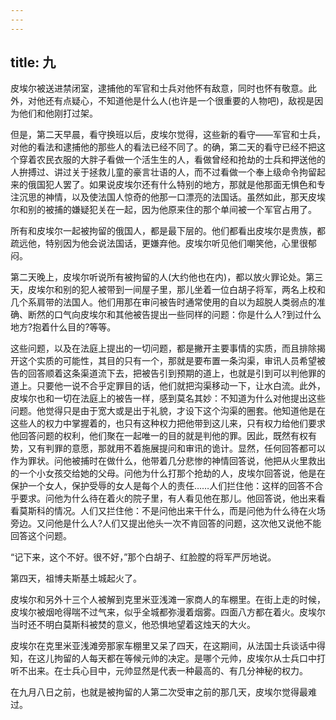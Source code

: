 ```yaml
---
---
---
```

title: 九
---




皮埃尔被送进禁闭室，逮捕他的军官和士兵对他怀有敌意，同时也怀有敬意。此外，对他还有点疑心，不知道他是什么人(也许是一个很重要的人物吧)，敌视是因为他们和他刚打过架。

但是，第二天早晨，看守换班以后，皮埃尔觉得，这些新的看守——军官和士兵，对他的看法和逮捕他的那些人的看法已经不同了。的确，第二天的看守已经不把这个穿着农民衣服的大胖子看做一个活生生的人，看做曾经和抢劫的士兵和押送他的人拚搏过、讲过关于拯救儿童的豪言壮语的人，而不过看做一个奉上级命令拘留起来的俄国犯人罢了。如果说皮埃尔还有什么特别的地方，那就是他那面无惧色和专注沉思的神情，以及使法国人惊奇的他那一口漂亮的法国话。虽然如此，那天皮埃尔和别的被捕的嫌疑犯关在一起，因为他原来住的那个单间被一个军官占用了。

所有和皮埃尔一起被拘留的俄国人，都是最下层的。他们都看出皮埃尔是贵族，都疏远他，特别因为他会说法国话，更嫌弃他。皮埃尔听见他们嘲笑他，心里很郁闷。

第二天晚上，皮埃尔听说所有被拘留的人(大约他也在内)，都以放火罪论处。第三天，皮埃尔和别的犯人被带到一间屋子里，那儿坐着一位白胡子将军，两名上校和几个系肩带的法国人。他们用那在审问被告时通常使用的自以为超脱人类弱点的准确、断然的口气向皮埃尔和其他被告提出一些同样的问题：你是什么人?到过什么地方?抱着什么目的?等等。

这些问题，以及在法庭上提出的一切问题，都是撇开主要事情的实质，而且排除揭开这个实质的可能性，其目的只有一个，那就是要布置一条沟渠，审讯人员希望被告的回答顺着这条渠道流下去，把被告引到预期的道上，也就是引到可以判他罪的道上。只要他一说不合乎定罪目的话，他们就把沟渠移动一下，让水白流。此外，皮埃尔也和一切在法庭上的被告一样，感到莫名其妙：不知道为什么对他提出这些问题。他觉得只是由于宽大或是出于礼貌，才设下这个沟渠的圈套。他知道他是在这些人的权力中掌握着的，也只有这种权力把他带到这儿来，只有权力给他们要求他回答问题的权利，他们聚在一起唯一的目的就是判他的罪。因此，既然有权有势，又有判罪的意愿，那就用不着施展提问和审讯的诡计。显然，任何回答都可以作为罪状。问他被捕时在做什么，他带着几分悲惨的神情回答说，他把从火里救出的一个小女孩交给她的父母。问他为什么打那个抢劫的人，皮埃尔回答说，他是在保护一个女人，保护受辱的女人是每个人的责任……人们拦住他：这样的回答不合乎要求。问他为什么待在着火的院子里，有人看见他在那儿。他回答说，他出来看看莫斯科的情况。人们又拦住他：不是问他出来干什么，而是问他为什么待在火场旁边。又问他是什么人?人们又提出他头一次不肯回答的问题，这次他又说他不能回答这个问题。

“记下来，这个不好。很不好，”那个白胡子、红脸膛的将军严厉地说。

第四天，祖博夫斯基土城起火了。

皮埃尔和另外十三个人被解到克里米亚浅滩一家商人的车棚里。在街上走的时候，皮埃尔被烟呛得喘不过气来，似乎全城都弥漫着烟雾。四面八方都在着火。皮埃尔当时还不明白莫斯科被焚的意义，他恐惧地望着这烛天的大火。

皮埃尔在克里米亚浅滩旁那家车棚里又呆了四天，在这期间，从法国士兵谈话中得知，在这儿拘留的人每天都在等候元帅的决定。是哪个元帅，皮埃尔从士兵口中打听不出来。在士兵心目中，元帅显然是代表一种最高的、有几分神秘的权力。

在九月八日之前，也就是被拘留的人第二次受审之前的那几天，皮埃尔觉得最难过。